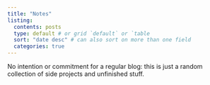 ```yaml
---
title: "Notes"
listing: 
  contents: posts 
  type: default # or grid `default` or `table
  sort: "date desc" # can also sort on more than one field
  categories: true 
---
```


No intention or commitment for a regular blog: this is just a random collection of side projects and unfinished stuff.